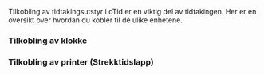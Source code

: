 
Tilkobling av tidtakingsutstyr i oTid er en viktig del av tidtakingen. Her er en oversikt over hvordan du kobler til de ulike enhetene.

### Tilkobling av klokke
<Kobletilklokke />



### Tilkobling av printer (Strekktidslapp)
<Kobletilprinter />